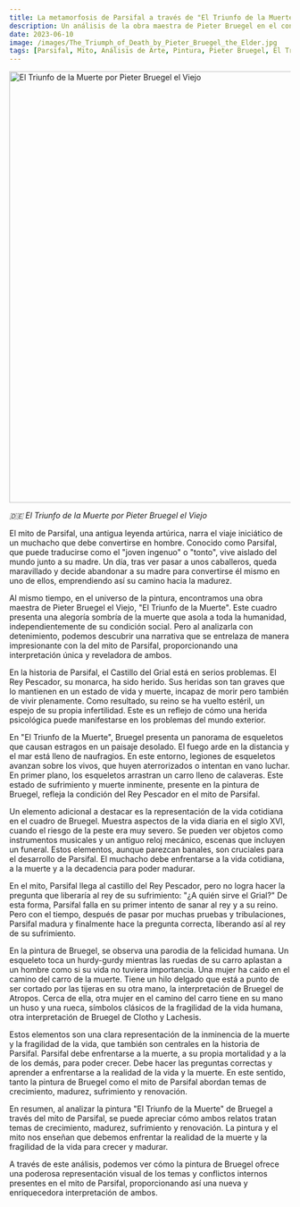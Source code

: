 ```yaml
---
title: La metamorfosis de Parsifal a través de "El Triunfo de la Muerte"
description: Un análisis de la obra maestra de Pieter Bruegel en el contexto del mito de Parsifal
date: 2023-06-10
image: /images/The_Triumph_of_Death_by_Pieter_Bruegel_the_Elder.jpg
tags: [Parsifal, Mito, Análisis de Arte, Pintura, Pieter Bruegel, El Triunfo de la Muerte, Psicoanálisis, Jacques Lacan, Interpretación, Crecimiento, Madurez, Muerte, Sufrimiento, Renovación]
---
```


<Image className="w-full" width="1080" height="772" src="/images/The_Triumph_of_Death_by_Pieter_Bruegel_the_Elder.jpg"
       alt="El Triunfo de la Muerte por Pieter Bruegel el Viejo"
       caption="El Triunfo de la Muerte por Pieter Bruegel el Viejo"/>

_🇩🇪 El Triunfo de la Muerte por Pieter Bruegel el Viejo_

El mito de Parsifal, una antigua leyenda artúrica, narra el viaje iniciático de un muchacho que debe convertirse en hombre. Conocido como Parsifal, que puede traducirse como el "joven ingenuo" o "tonto", vive aislado del mundo junto a su madre. Un día, tras ver pasar a unos caballeros, queda maravillado y decide abandonar a su madre para convertirse él mismo en uno de ellos, emprendiendo así su camino hacia la madurez.

Al mismo tiempo, en el universo de la pintura, encontramos una obra maestra de Pieter Bruegel el Viejo, "El Triunfo de la Muerte". Este cuadro presenta una alegoría sombría de la muerte que asola a toda la humanidad, independientemente de su condición social. Pero al analizarla con detenimiento, podemos descubrir una narrativa que se entrelaza de manera impresionante con la del mito de Parsifal, proporcionando una interpretación única y reveladora de ambos.

En la historia de Parsifal, el Castillo del Grial está en serios problemas. El Rey Pescador, su monarca, ha sido herido. Sus heridas son tan graves que lo mantienen en un estado de vida y muerte, incapaz de morir pero también de vivir plenamente. Como resultado, su reino se ha vuelto estéril, un espejo de su propia infertilidad. Este es un reflejo de cómo una herida psicológica puede manifestarse en los problemas del mundo exterior.

En "El Triunfo de la Muerte", Bruegel presenta un panorama de esqueletos que causan estragos en un paisaje desolado. El fuego arde en la distancia y el mar está lleno de naufragios. En este entorno, legiones de esqueletos avanzan sobre los vivos, que huyen aterrorizados o intentan en vano luchar. En primer plano, los esqueletos arrastran un carro lleno de calaveras. Este estado de sufrimiento y muerte inminente, presente en la pintura de Bruegel, refleja la condición del Rey Pescador en el mito de Parsifal.

Un elemento adicional a destacar es la representación de la vida cotidiana en el cuadro de Bruegel. Muestra aspectos de la vida diaria en el siglo XVI, cuando el riesgo de la peste era muy severo. Se pueden ver objetos como instrumentos musicales y un antiguo reloj mecánico, escenas que incluyen un funeral. Estos elementos, aunque parezcan banales, son cruciales para el desarrollo de Parsifal. El muchacho debe enfrentarse a la vida cotidiana, a la muerte y a la decadencia para poder madurar.

En el mito, Parsifal llega al castillo del Rey Pescador, pero no logra hacer la pregunta que liberaría al rey de su sufrimiento: "¿A quién sirve el Grial?" De esta forma, Parsifal falla en su primer intento de sanar al rey y a su reino. Pero con el tiempo, después de pasar por muchas pruebas y tribulaciones, Parsifal madura y finalmente hace la pregunta correcta, liberando así al rey de su sufrimiento.

En la pintura de Bruegel, se observa una parodia de la felicidad humana. Un esqueleto toca un hurdy-gurdy mientras las ruedas de su carro aplastan a un hombre como si su vida no tuviera importancia. Una mujer ha caído en el camino del carro de la muerte. Tiene un hilo delgado que está a punto de ser cortado por las tijeras en su otra mano, la interpretación de Bruegel de Atropos. Cerca de ella, otra mujer en el camino del carro tiene en su mano un huso y una rueca, símbolos clásicos de la fragilidad de la vida humana, otra interpretación de Bruegel de Clotho y Lachesis.

Estos elementos son una clara representación de la inminencia de la muerte y la fragilidad de la vida, que también son centrales en la historia de Parsifal. Parsifal debe enfrentarse a la muerte, a su propia mortalidad y a la de los demás, para poder crecer. Debe hacer las preguntas correctas y aprender a enfrentarse a la realidad de la vida y la muerte. En este sentido, tanto la pintura de Bruegel como el mito de Parsifal abordan temas de crecimiento, madurez, sufrimiento y renovación.

En resumen, al analizar la pintura "El Triunfo de la Muerte" de Bruegel a través del mito de Parsifal, se puede apreciar cómo ambos relatos tratan temas de crecimiento, madurez, sufrimiento y renovación. La pintura y el mito nos enseñan que debemos enfrentar la realidad de la muerte y la fragilidad de la vida para crecer y madurar.

A través de este análisis, podemos ver cómo la pintura de Bruegel ofrece una poderosa representación visual de los temas y conflictos internos presentes en el mito de Parsifal, proporcionando así una nueva y enriquecedora interpretación de ambos.
